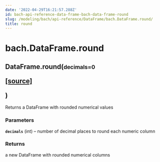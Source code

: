 ```yaml
---
date: '2022-04-29T16:21:57.288Z'
id: bach-api-reference-data-frame-bach-data-frame-round
slug: /modeling/bach/api-reference/DataFrame/bach.DataFrame.round/
title: round
---
```


# bach.DataFrame.round

<div class="method">
<h2 class="signature-class"><span class="additional-name">DataFrame.</span><span class="name">round(</span><small class="parameter-list"><span class="parameter" id="decimals">decimals=0</span></small>
<span class="view-code-link">

[[source]](https://github.com/objectiv/objectiv-analytics/blob/main/bach/bach/dataframe.py)

</span>
)</h2>


<div class="content">

Returns a DataFrame with rounded numerical values


### Parameters

**`decimals`** (int) – number of decimal places to round each numeric column



### Returns

a new DataFrame with rounded numerical columns



</div>

</div>
